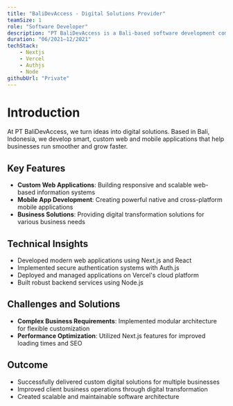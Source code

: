 ```yaml
---
title: "BaliDevAccess - Digital Solutions Provider"
teamSize: 1
role: "Software Developer"
description: "PT BaliDevAccess is a Bali-based software development company specializing in custom web and mobile applications for business digital transformation."
duration: "06/2021–12/2021"
techStack:
    - Nextjs
    - Vercel
    - Authjs
    - Node
githubUrl: "Private"
---
```


# Introduction

At PT BaliDevAccess, we turn ideas into digital solutions. Based in Bali, Indonesia, we develop smart, custom web and mobile applications that help businesses run smoother and grow faster.

## Key Features

- **Custom Web Applications**: Building responsive and scalable web-based information systems
- **Mobile App Development**: Creating powerful native and cross-platform mobile applications
- **Business Solutions**: Providing digital transformation solutions for various business needs

## Technical Insights

- Developed modern web applications using Next.js and React
- Implemented secure authentication systems with Auth.js
- Deployed and managed applications on Vercel's cloud platform
- Built robust backend services using Node.js

## Challenges and Solutions

- **Complex Business Requirements**: Implemented modular architecture for flexible customization
- **Performance Optimization**: Utilized Next.js features for improved loading times and SEO

## Outcome

- Successfully delivered custom digital solutions for multiple businesses
- Improved client business operations through digital transformation
- Created scalable and maintainable software architecture
